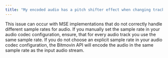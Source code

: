 ```yaml
---
title: "My encoded audio has a pitch shifter effect when changing tracks?"
---
```


This issue can occur with MSE implementations that do not correctly handle different sample rates for audio. If you manually set the sample rate in your audio codec configuration, ensure, that for every audio track you use the same sample rate. If you do not choose an explicit sample rate in your audio codec configuration, the Bitmovin API will encode the audio in the same sample rate as the input audio stream.